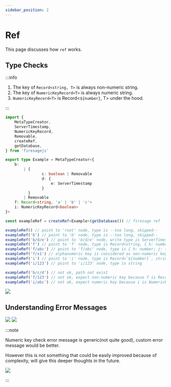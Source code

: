 ```yaml
---
sidebar_position: 2
---
```


# Ref

This page discusses how `ref` works.


## Type Checks

:::info

1. The key of `Record<string, T>` is always non-numeric string.
2. The key of `NumericKeyRecord<T>` is always numeric string.
3. `NumericKeyRecord<T>` is Record<`${number}`, T> under the hood.

:::

```ts
import {
	MetaTypeCreator,
	ServerTimestamp,
	NumericKeyRecord,
	Removable,
	createRef,
	getDatabase,
} from 'firesagejs'

export type Example = MetaTypeCreator<{
	b:
		| {
				c: boolean | Removable
				d: {
					e: ServerTimestamp
				}
		  }
		| Removable
	f: Record<string, 'a' | 'b' | 'c'>
	i: NumericKeyRecord<boolean>
}>

const exampleRef = createRef<Example>(getDatabase()) // firesage ref

exampleRef() // point to 'root' node, type is --too long, skipped--
exampleRef('b') // point to 'b' node, type is --too long, skipped--
exampleRef('b/d/e') // point to 'b/d/e' node, write type is ServerTimestamp, compare and read type is number
exampleRef('f') // point to 'f' node, type is Record<string, { h: number; j: { k: boolean } }>
exampleRef('f/abc') // point to 'f/abc' node, type is { h: number; j: { k: boolean } }
exampleRef('f/x1') // alphanumeric key is considered as non-numeric key
exampleRef('i') // point to 'i' node, type is Record<`${number}`, string>
exampleRef('i/123') // point to 'i/123' node, type is string

exampleRef('b/c/d') // not ok, path not exist
exampleRef('f/123') // not ok, expect non-numeric key because f is Record<string, 'a' | 'b' | 'c'>
exampleRef('i/abc') // not ok, expect numeric key because i is NumericKeyRecord<boolean>
```

<Image src="/firesage/ref1.png" text="ref type checks" />

## Understanding Error Messages

<Image src="/firesage/ref2.png" text="path not exist" />

<Image src="/firesage/ref3.png" text="expect non-numeric key" />

:::note

Numeric key check error message is generic(not quite good), custom error message would be better.

However this is not something that could be easily improved because of complexity, will give this deeper thoughts in the future.

<Image src="/firesage/ref4.png" text="expect numeric key" />

:::
